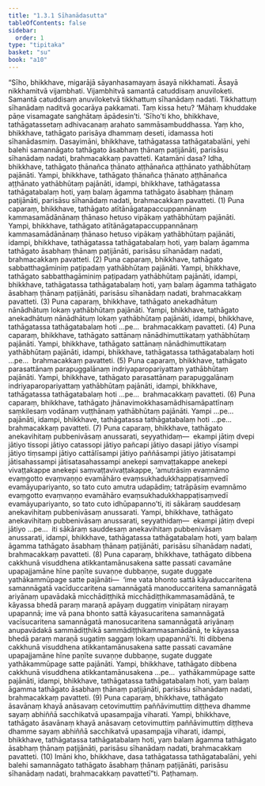 ```yaml
---
title: "1.3.1 Sīhanādasutta"
tableOfContents: false
sidebar:
  order: 1
type: "tipitaka"
basket: "su"
book: "a10"
---
```



<DynamicBreadcrumb />

<Division number="21" book="a10">

<Paragraph number="136" book="a10">
“Sīho, bhikkhave, migarājā sāyanhasamayaṃ āsayā nikkhamati. Āsayā nikkhamitvā vijambhati. Vijambhitvā samantā catuddisaṃ anuviloketi. Samantā catuddisaṃ anuviloketvā tikkhattuṃ sīhanādaṃ nadati. Tikkhattuṃ sīhanādaṃ naditvā gocarāya pakkamati. Taṃ kissa hetu? ‘Māhaṃ khuddake pāṇe visamagate saṅghātaṃ āpādesin’ti.
</Paragraph>

<Paragraph number="137" book="a10">
‘Sīho’ti kho, bhikkhave, tathāgatassetaṃ adhivacanaṃ arahato sammāsambuddhassa. Yaṃ kho, bhikkhave, tathāgato parisāya dhammaṃ deseti, idamassa hoti sīhanādasmiṃ.
</Paragraph>

<Paragraph number="138" book="a10">
Dasayimāni, bhikkhave, tathāgatassa tathāgatabalāni, yehi balehi samannāgato tathāgato āsabhaṃ ṭhānaṃ paṭijānāti, parisāsu sīhanādaṃ nadati, brahmacakkaṃ pavatteti. Katamāni dasa? Idha, bhikkhave, tathāgato ṭhānañca ṭhānato aṭṭhānañca aṭṭhānato yathābhūtaṃ pajānāti. Yampi, bhikkhave, tathāgato ṭhānañca ṭhānato aṭṭhānañca aṭṭhānato yathābhūtaṃ pajānāti, idampi, bhikkhave, tathāgatassa tathāgatabalaṃ hoti, yaṃ balaṃ āgamma tathāgato āsabhaṃ ṭhānaṃ paṭijānāti, parisāsu sīhanādaṃ nadati, brahmacakkaṃ pavatteti. (1)
</Paragraph>

<Paragraph number="139" book="a10">
Puna caparaṃ, bhikkhave, tathāgato atītānāgatapaccuppannānaṃ kammasamādānānaṃ ṭhānaso hetuso vipākaṃ yathābhūtaṃ pajānāti. Yampi, bhikkhave, tathāgato atītānāgatapaccuppannānaṃ kammasamādānānaṃ ṭhānaso hetuso vipākaṃ yathābhūtaṃ pajānāti, idampi, bhikkhave, tathāgatassa tathāgatabalaṃ hoti, yaṃ balaṃ āgamma tathāgato āsabhaṃ ṭhānaṃ paṭijānāti, parisāsu sīhanādaṃ nadati, brahmacakkaṃ pavatteti. (2)
</Paragraph>

<Paragraph number="140" book="a10">
Puna caparaṃ, bhikkhave, tathāgato sabbatthagāminiṃ paṭipadaṃ yathābhūtaṃ pajānāti. Yampi, bhikkhave, tathāgato sabbatthagāminiṃ paṭipadaṃ yathābhūtaṃ pajānāti, idampi, bhikkhave, tathāgatassa tathāgatabalaṃ hoti, yaṃ balaṃ āgamma tathāgato āsabhaṃ ṭhānaṃ paṭijānāti, parisāsu sīhanādaṃ nadati, brahmacakkaṃ pavatteti. (3)
</Paragraph>

<Paragraph number="141" book="a10">
Puna caparaṃ, bhikkhave, tathāgato anekadhātuṃ nānādhātuṃ lokaṃ yathābhūtaṃ pajānāti. Yampi, bhikkhave, tathāgato anekadhātuṃ nānādhātuṃ lokaṃ yathābhūtaṃ pajānāti, idampi, bhikkhave, tathāgatassa tathāgatabalaṃ hoti …pe…  brahmacakkaṃ pavatteti. (4)
</Paragraph>

<Paragraph number="142" book="a10">
Puna caparaṃ, bhikkhave, tathāgato sattānaṃ nānādhimuttikataṃ yathābhūtaṃ pajānāti. Yampi, bhikkhave, tathāgato sattānaṃ nānādhimuttikataṃ yathābhūtaṃ pajānāti, idampi, bhikkhave, tathāgatassa tathāgatabalaṃ hoti …pe…  brahmacakkaṃ pavatteti. (5)
</Paragraph>

<Paragraph number="143" book="a10">
Puna caparaṃ, bhikkhave, tathāgato parasattānaṃ parapuggalānaṃ indriyaparopariyattaṃ yathābhūtaṃ pajānāti. Yampi, bhikkhave, tathāgato parasattānaṃ parapuggalānaṃ indriyaparopariyattaṃ yathābhūtaṃ pajānāti, idampi, bhikkhave, tathāgatassa tathāgatabalaṃ hoti …pe…  brahmacakkaṃ pavatteti. (6)
</Paragraph>

<Paragraph number="144" book="a10">
Puna caparaṃ, bhikkhave, tathāgato jhānavimokkhasamādhisamāpattīnaṃ saṃkilesaṃ vodānaṃ vuṭṭhānaṃ yathābhūtaṃ pajānāti. Yampi …pe…  pajānāti, idampi, bhikkhave, tathāgatassa tathāgatabalaṃ hoti …pe…  brahmacakkaṃ pavatteti. (7)
</Paragraph>

<Paragraph number="145" book="a10">
Puna caparaṃ, bhikkhave, tathāgato anekavihitaṃ pubbenivāsaṃ anussarati, seyyathidaṃ—  ekampi jātiṃ dvepi jātiyo tissopi jātiyo catassopi jātiyo pañcapi jātiyo dasapi jātiyo vīsampi jātiyo tiṃsampi jātiyo cattālīsampi jātiyo paññāsampi jātiyo jātisatampi jātisahassampi jātisatasahassampi anekepi saṃvaṭṭakappe anekepi vivaṭṭakappe anekepi saṃvaṭṭavivaṭṭakappe, ‘amutrāsiṃ evaṃnāmo evaṃgotto evaṃvaṇṇo evamāhāro evaṃsukhadukkhappaṭisaṃvedī evamāyupariyanto, so tato cuto amutra udapādiṃ; tatrāpāsiṃ evaṃnāmo evaṃgotto evaṃvaṇṇo evamāhāro evaṃsukhadukkhappaṭisaṃvedī evamāyupariyanto, so tato cuto idhūpapanno’ti, iti sākāraṃ sauddesaṃ anekavihitaṃ pubbenivāsaṃ anussarati. Yampi, bhikkhave, tathāgato anekavihitaṃ pubbenivāsaṃ anussarati, seyyathidaṃ—  ekampi jātiṃ dvepi jātiyo …pe…  iti sākāraṃ sauddesaṃ anekavihitaṃ pubbenivāsaṃ anussarati, idampi, bhikkhave, tathāgatassa tathāgatabalaṃ hoti, yaṃ balaṃ āgamma tathāgato āsabhaṃ ṭhānaṃ paṭijānāti, parisāsu sīhanādaṃ nadati, brahmacakkaṃ pavatteti. (8)
</Paragraph>

<Paragraph number="146" book="a10">
Puna caparaṃ, bhikkhave, tathāgato dibbena cakkhunā visuddhena atikkantamānusakena satte passati cavamāne upapajjamāne hīne paṇīte suvaṇṇe dubbaṇṇe, sugate duggate yathākammūpage satte pajānāti—  ‘ime vata bhonto sattā kāyaduccaritena samannāgatā vacīduccaritena samannāgatā manoduccaritena samannāgatā ariyānaṃ upavādakā micchādiṭṭhikā micchādiṭṭhikammasamādānā, te kāyassa bhedā paraṃ maraṇā apāyaṃ duggatiṃ vinipātaṃ nirayaṃ upapannā; ime vā pana bhonto sattā kāyasucaritena samannāgatā vacīsucaritena samannāgatā manosucaritena samannāgatā ariyānaṃ anupavādakā sammādiṭṭhikā sammādiṭṭhikammasamādānā, te kāyassa bhedā paraṃ maraṇā sugatiṃ saggaṃ lokaṃ upapannā’ti. Iti dibbena cakkhunā visuddhena atikkantamānusakena satte passati cavamāne upapajjamāne hīne paṇīte suvaṇṇe dubbaṇṇe, sugate duggate yathākammūpage satte pajānāti. Yampi, bhikkhave, tathāgato dibbena cakkhunā visuddhena atikkantamānusakena …pe…  yathākammūpage satte pajānāti, idampi, bhikkhave, tathāgatassa tathāgatabalaṃ hoti, yaṃ balaṃ āgamma tathāgato āsabhaṃ ṭhānaṃ paṭijānāti, parisāsu sīhanādaṃ nadati, brahmacakkaṃ pavatteti. (9)
</Paragraph>

<Paragraph number="147" book="a10">
Puna caparaṃ, bhikkhave, tathāgato āsavānaṃ khayā anāsavaṃ cetovimuttiṃ paññāvimuttiṃ diṭṭheva dhamme sayaṃ abhiññā sacchikatvā upasampajja viharati. Yampi, bhikkhave, tathāgato āsavānaṃ khayā anāsavaṃ cetovimuttiṃ paññāvimuttiṃ diṭṭheva dhamme sayaṃ abhiññā sacchikatvā upasampajja viharati, idampi, bhikkhave, tathāgatassa tathāgatabalaṃ hoti, yaṃ balaṃ āgamma tathāgato āsabhaṃ ṭhānaṃ paṭijānāti, parisāsu sīhanādaṃ nadati, brahmacakkaṃ pavatteti. (10)
</Paragraph>

<Paragraph number="148" book="a10">
Imāni kho, bhikkhave, dasa tathāgatassa tathāgatabalāni, yehi balehi samannāgato tathāgato āsabhaṃ ṭhānaṃ paṭijānāti, parisāsu sīhanādaṃ nadati, brahmacakkaṃ pavattetī”ti.

</Paragraph>
</Division>

<Paragraph number="149" type="center" book="a10">
Paṭhamaṃ.
</Paragraph>